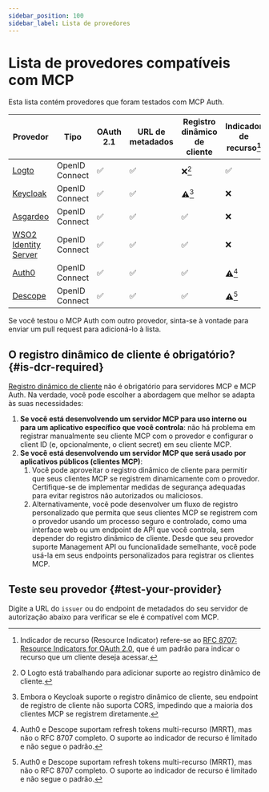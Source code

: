 ```yaml
---
sidebar_position: 100
sidebar_label: Lista de provedores
---
```



# Lista de provedores compatíveis com MCP

Esta lista contém provedores que foram testados com MCP Auth.

| Provedor                                                 | Tipo           | OAuth 2.1 | URL de metadados | Registro dinâmico de cliente | Indicador de recurso[^1] |
| -------------------------------------------------------- | -------------- | --------- | ---------------- | ---------------------------- | ------------------------ |
| [Logto](https://logto.io)                                | OpenID Connect | ✅        | ✅               | ❌[^2]                       | ✅                       |
| [Keycloak](https://www.keycloak.org)                     | OpenID Connect | ✅        | ✅               | ⚠️[^3]                       | ❌                       |
| [Asgardeo](https://wso2.com/asgardeo)                    | OpenID Connect | ✅        | ✅               | ✅                            | ❌                       |
| [WSO2 Identity Server](https://wso2.com/identity-server/)| OpenID Connect | ✅        | ✅               | ✅                            | ❌                       |
| [Auth0](https://www.auth0.com)                           | OpenID Connect | ✅        | ✅               | ✅                            | ⚠️[^4]                   |
| [Descope](https://www.descope.com)                       | OpenID Connect | ✅        | ✅               | ✅                            | ⚠️[^4]                   |

Se você testou o MCP Auth com outro provedor, sinta-se à vontade para enviar um pull request para adicioná-lo à lista.

[^1]: Indicador de recurso (Resource Indicator) refere-se ao [RFC 8707: Resource Indicators for OAuth 2.0](https://datatracker.ietf.org/doc/html/rfc8707), que é um padrão para indicar o recurso que um cliente deseja acessar.

[^2]: O Logto está trabalhando para adicionar suporte ao registro dinâmico de cliente.

[^3]: Embora o Keycloak suporte o registro dinâmico de cliente, seu endpoint de registro de cliente não suporta CORS, impedindo que a maioria dos clientes MCP se registrem diretamente.

[^4]: Auth0 e Descope suportam refresh tokens multi-recurso (MRRT), mas não o RFC 8707 completo. O suporte ao indicador de recurso é limitado e não segue o padrão.

## O registro dinâmico de cliente é obrigatório? \{#is-dcr-required}

[Registro dinâmico de cliente](https://datatracker.ietf.org/doc/html/rfc7591) não é obrigatório para servidores MCP e MCP Auth. Na verdade, você pode escolher a abordagem que melhor se adapta às suas necessidades:

1. **Se você está desenvolvendo um servidor MCP para uso interno ou para um aplicativo específico que você controla**: não há problema em registrar manualmente seu cliente MCP com o provedor e configurar o client ID (e, opcionalmente, o client secret) em seu cliente MCP.
2. **Se você está desenvolvendo um servidor MCP que será usado por aplicativos públicos (clientes MCP)**:
   1. Você pode aproveitar o registro dinâmico de cliente para permitir que seus clientes MCP se registrem dinamicamente com o provedor. Certifique-se de implementar medidas de segurança adequadas para evitar registros não autorizados ou maliciosos.
   2. Alternativamente, você pode desenvolver um fluxo de registro personalizado que permita que seus clientes MCP se registrem com o provedor usando um processo seguro e controlado, como uma interface web ou um endpoint de API que você controla, sem depender do registro dinâmico de cliente.
      Desde que seu provedor suporte Management API ou funcionalidade semelhante, você pode usá-la em seus endpoints personalizados para registrar os clientes MCP.

## Teste seu provedor \{#test-your-provider}

Digite a URL do `issuer` ou do endpoint de metadados do seu servidor de autorização abaixo para verificar se ele é compatível com MCP.

<TestProvider />